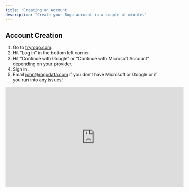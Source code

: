 ```yaml
---
title: 'Creating an Account'
description: "Create your Rogo account in a couple of minutes"
---
```


## Account Creation

1. Go to [tryrogo.com](https://tryrogo.com/).
2. Hit “Log in” in the bottom left corner.
3. Hit “Continue with Google” or “Continue with Microsoft Account” depending on your provider.
4. Sign in.
5. Email [john@rogodata.com](john@rogodata.com) if you don’t have Microsoft or Google or if you run into any issues!

<iframe
  width="560"
  height="315"
  src="https://www.dropbox.com/scl/fi/3gety2s10i34hjhol3fad/Creating-an-Account.mp4?rlkey=lq1760ptcn04ifctwogl068n3&dl=0"
  title="Create Your Account"
  frameborder="0"
  allow="accelerometer; autoplay; clipboard-write; encrypted-media; gyroscope; picture-in-picture"
  allowfullscreen
  style={{ width: '100%', borderRadius: '0.5rem' }}
></iframe>
